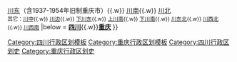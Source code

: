 {{Navbox
|name  = 四川传统区划
|title = [[巴蜀|四川传统区划]]
|image = [[File:Locationszechwan.png|60px]]
|imageleft = [[File:Locationszechwan.png|60px]]
|list1 = [[川西]]{{.w}} [[川东]]（含1937-1954年旧制重庆市）{{.w}} [[川南]]{{.w}} [[川北]]</br><small>其它：[[川中]]{{.w}} [[西康省|川边]]{{.w}} [[下川东]]{{.w}} [[上川南]]{{.w}} [[下川南]]{{.w}} [[川东北]]{{.w}} [[川西北]]{{.w}} [[川西南]]</small>
|below  = '''[[四川省|四川]]'''{{.w}}'''[[重庆市|重庆]]'''
}}<noinclude>
[[Category:四川行政区划模板‎]]
[[Category:重庆行政区划模板‎]]
[[Category:四川行政区划史]]
[[Category:重庆行政区划史]]
</noinclude>